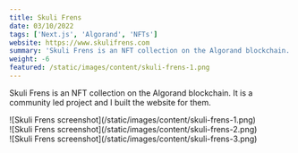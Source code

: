 ```yaml
---
title: Skuli Frens
date: 03/10/2022
tags: ['Next.js', 'Algorand', 'NFTs']
website: https://www.skulifrens.com
summary: 'Skuli Frens is an NFT collection on the Algorand blockchain. It is a community led project and I built the website for them.'
weight: -6
featured: /static/images/content/skuli-frens-1.png
---
```


Skuli Frens is an NFT collection on the Algorand blockchain. It is a community led project and I built the website for them.

<div>![Skuli Frens screenshot](/static/images/content/skuli-frens-1.png)</div>
<div>![Skuli Frens screenshot](/static/images/content/skuli-frens-2.png)</div>
<div>![Skuli Frens screenshot](/static/images/content/skuli-frens-3.png)</div>
